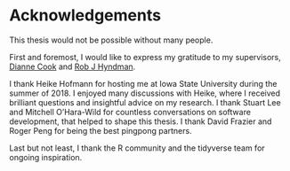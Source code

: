 # Acknowledgements {-}

This thesis would not be possible without many people.

First and foremost, I would like to express my gratitude to my supervisors, [Dianne Cook](http://dicook.org) and [Rob J Hyndman](http://robjhyndman.com).

I thank Heike Hofmann for hosting me at Iowa State University during the summer of 2018. I enjoyed many discussions with Heike, where I received brilliant questions and insightful advice on my research. I thank Stuart Lee and Mitchell O'Hara-Wild for countless conversations on software development, that helped to shape this thesis. I thank David Frazier and Roger Peng for being the best pingpong partners.

Last but not least, I thank the R community and the tidyverse team for ongoing inspiration.
